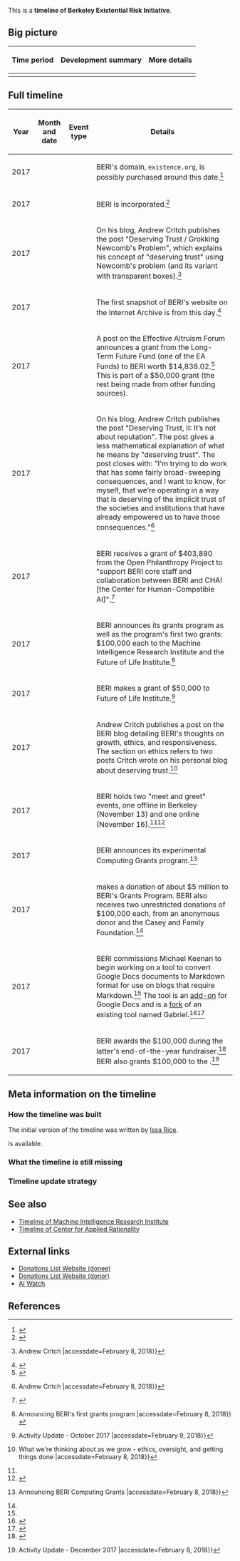 This is a '''timeline of Berkeley Existential Risk Initiative'''.

==Big picture==

{| class="wikitable"
! Time period !! Development summary !! More details
|-
|}

==Full timeline==

{| class="sortable wikitable"
! Year !! Month and date !! Event type !! Details
|-
| 2017 || {{dts|January 7}} || || BERI's domain, <code>existence.org</code>, is possibly purchased around this date.<ref>{{cite web |url=https://whois.icann.org/en/lookup?name=existence.org |title=Showing results for: EXISTENCE.ORG |accessdate=February 8, 2018 |quote=Updated Date: 2017-01-07T06:13:04Z}}</ref>
|-
| 2017 || {{dts|February}} || || BERI is incorporated.<ref>{{cite web |url=http://existence.org/08-2017-semi-annual-report.pdf |title=The Berkeley Existential Risk Initiative's Semi-Annual Report |accessdate=February 8, 2018}}</ref>
|-
| 2017 || {{Dts|February 2}} || || On his blog, Andrew Critch publishes the post "Deserving Trust / Grokking Newcomb's Problem", which explains his concept of "deserving trust" using Newcomb's problem (and its variant with transparent boxes).<ref>{{cite web |url=http://acritch.com/deserving-trust/ |title=Deserving Trust / Grokking Newcomb's Problem {{!}} Andrew Critch |accessdate=February 8, 2018}}</ref>
|-
| 2017 || {{dts|March 17}} || || The first snapshot of BERI's website on the Internet Archive is from this day.<ref>{{cite web |url=http://existence.org |title=Berkeley Existential Risk Initiative |accessdate=February 8, 2018 |archiveurl=https://web.archive.org/web/20170317050259/http://existence.org |archivedate=March 17, 2017 |dead-url=yes}}</ref>
|-
| 2017 || {{Dts|April 20}} || || A post on the Effective Altruism Forum announces a grant from the Long-Term Future Fund (one of the EA Funds) to BERI worth $14,838.02.<ref>{{cite web |url=http://effective-altruism.com/ea/19d/update_on_effective_altruism_funds/ |title=Update on Effective Altruism Funds - Effective Altruism Forum |accessdate=February 8, 2018}}</ref> This is part of a $50,000 grant (the rest being made from other funding sources).
|-
| 2017 || {{dts|May 20}} || || On his blog, Andrew Critch publishes the post "Deserving Trust, II: It’s not about reputation". The post gives a less mathematical explanation of what he means by "deserving trust". The post closes with: "I'm trying to do work that has some fairly broad-sweeping consequences, and I want to know, for myself, that we’re operating in a way that is deserving of the implicit trust of the societies and institutions that have already empowered us to have those consequences."<ref>{{cite web |url=http://acritch.com/deserving-trust-2/ |title=Deserving Trust, II: It's not about reputation {{!}} Andrew Critch |accessdate=February 8, 2018}}</ref>
|-
| 2017 || {{Dts|July}} || || BERI receives a grant of $403,890 from the Open Philanthropy Project to "support BERI core staff and collaboration between BERI and CHAI [the Center for Human-Compatible AI]".<ref>{{cite web |url=https://www.openphilanthropy.org/focus/global-catastrophic-risks/potential-risks-advanced-artificial-intelligence/berkeley-existential-risk-initiative-core-staff-and-chai-collaboration |publisher=Open Philanthropy Project |title=Berkeley Existential Risk Initiative (BERI) — Core Support and CHAI Collaboration |date=December 15, 2017 |accessdate=February 8, 2018}}</ref>
|-
| 2017 || {{dts|September 25}} || || BERI announces its grants program as well as the program's first two grants: $100,000 each to the Machine Intelligence Research Institute and the Future of Life Institute.<ref>{{cite web |url=http://existence.org/grants |title=Berkeley Existential Risk Initiative {{!}} Announcing BERI's first grants program |accessdate=February 8, 2018}}</ref>
|-
| 2017 || {{dts|October}} || || BERI makes a grant of $50,000 to Future of Life Institute.<ref name="october-2017-activity-update">{{cite web |url=http://existence.org/2017/11/03/activity-update-october-2017.html |title=Berkeley Existential Risk Initiative {{!}} Activity Update - October 2017 |accessdate=February 9, 2018}}</ref>
|-
| 2017 || {{dts|October 19}} || || Andrew Critch publishes a post on the BERI blog detailing BERI's thoughts on growth, ethics, and responsiveness. The section on ethics refers to two posts Critch wrote on his personal blog about deserving trust.<ref>{{cite web |url=http://existence.org/growth |title=Berkeley Existential Risk Initiative {{!}} What we're thinking about as we grow - ethics, oversight, and getting things done |accessdate=February 8, 2018}}</ref>
|-
| 2017 || {{dts|November}} || || BERI holds two "meet and greet" events, one offline in Berkeley (November 13) and one online (November 16).<ref name="october-2017-activity-update" /><ref>{{cite web |url=https://www.facebook.com/events/125169161507416/ |title=BERI Online Meet and Greet |accessdate=February 9, 2018}}</ref>
|-
| 2017 || {{Dts|December 1}} || || BERI announces its experimental Computing Grants program.<ref>{{cite web |url=http://existence.org/computing |title=Berkeley Existential Risk Initiative {{!}} Announcing BERI Computing Grants |accessdate=February 8, 2018}}</ref>
|-
| 2017 || {{Dts|December}} || || {{W|Jaan Tallinn}} makes a donation of about $5 million to BERI's Grants Program. BERI also receives two unrestricted donations of $100,000 each, from an anonymous donor and the Casey and Family Foundation.<ref name="december-2017-activity-update" />
|-
| 2017 || {{Dts|December}} || || BERI commissions Michael Keenan to begin working on a tool to convert Google Docs documents to Markdown format for use on blogs that require Markdown.<ref name="december-2017-activity-update" /> The tool is an [[wikipedia:Plug-in (computing)|add-on]] for Google Docs and is a [[wikipedia:Fork (software development)|fork]] of an existing tool named Gabriel.<ref>{{cite web |url=https://chrome.google.com/webstore/detail/gabriel-keenan-fork/ocoipfenidpihjgimokbihfaefamehlg |title=Gabriel - Keenan fork - Google Docs add-on |accessdate=February 8, 2018}}</ref><ref>{{cite web |url=https://thiscouldbejd.github.io/Gabriel/ |title=Gabriel by thiscouldbejd |accessdate=February 8, 2018}}</ref>
|-
| 2017 || {{dts|December}} || || BERI awards the {{W|Machine Intelligence Research Institute}} $100,000 during the latter's end-of-the-year fundraiser.<ref>{{cite web |url=https://intelligence.org/2018/01/10/fundraising-success/ |title=Fundraising success! - Machine Intelligence Research Institute |publisher=[[wikipedia:Machine Intelligence Research Institute|Machine Intelligence Research Institute]] |date=January 10, 2018 |accessdate=February 8, 2018}}</ref> BERI also grants $100,000 to the {{W|Center for Applied Rationality}}.<ref name="december-2017-activity-update">{{cite web |url=http://existence.org/2018/01/11/activity-update-december-2017.html |title=Berkeley Existential Risk Initiative {{!}} Activity Update - December 2017 |accessdate=February 8, 2018}}</ref>
|}

==Meta information on the timeline==

===How the timeline was built===

The initial version of the timeline was written by [[User:Issa|Issa Rice]].

{{funding info}} is available.

===What the timeline is still missing===

===Timeline update strategy===

==See also==

* [[Timeline of Machine Intelligence Research Institute]]
* [[Timeline of Center for Applied Rationality]]

==External links==

* [https://donations.vipulnaik.com/donee.php?donee=Berkeley+Existential+Risk+Initiative Donations List Website (donee)]
* [https://donations.vipulnaik.com/donor.php?donor=Berkeley+Existential+Risk+Initiative Donations List Website (donor)]
* [https://aiwatch.issarice.com/?organization=Berkeley+Existential+Risk+Initiative AI Watch]

==References==

{{Reflist|30em}}
